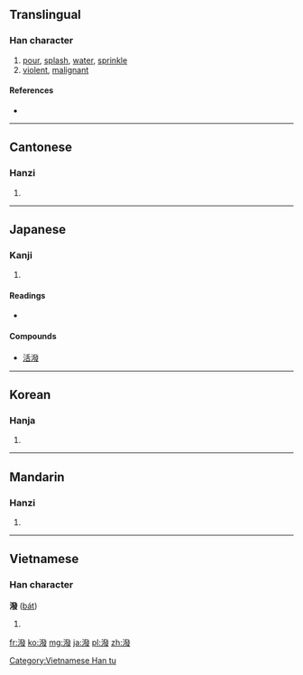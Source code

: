 {{also|泼|溌}}
==Translingual==

===Han character===
{{Han char|rn=85|rad=水|as=12|sn=15|four=3214<sub>7</sub>|canj=水弓人水 (ENOE)}}

# [[pour]], [[splash]], [[water]], [[sprinkle]]
# [[violent]], [[malignant]]

====References====
* {{Han ref|kx=0648.340|dkj=18225|dj=1058.180|hdz=31750.070|uh=6F51|ud=28497|bh=BCE2|bd=48354}}

----

==Cantonese==

===Hanzi===
{{yue-hanzi|jyut=|y=put3|sim=泼}}

# {{defn|lang=yue|sort=水12}}

----

==Japanese==

===Kanji===
{{ja-kanji|grade=|rs=水12}}

# {{defn|lang=ja|sort=水12}}

====Readings====
* {{ja-readings|on=[[はつ]] (hatsu)|kun=[[もる]] (moru), [[とびちる]] (tobichiru), [[そそぐ]] (sosogu)}}

====Compounds====
* [[活潑]]

----

==Korean==

===Hanja===
{{ko-hanja|hangeul=발|eumhun=|rv=bal|mr=pal|y=pal}}

# {{defn|lang=ko|sort=水12}}

----

==Mandarin==

===Hanzi===
{{cmn-hanzi|sim=泼|pin=[[pō]] ([[po1]])|wg=p'o<sup>1</sup>}}

# {{defn|lang=cmn|sort=水12}}

----

==Vietnamese==

===Han character===
'''潑''' ([[bát]])

# {{defn|lang=vi}}

[[Category:Vietnamese Han tu]]

[[fr:潑]]
[[ko:潑]]
[[mg:潑]]
[[ja:潑]]
[[pl:潑]]
[[zh:潑]]